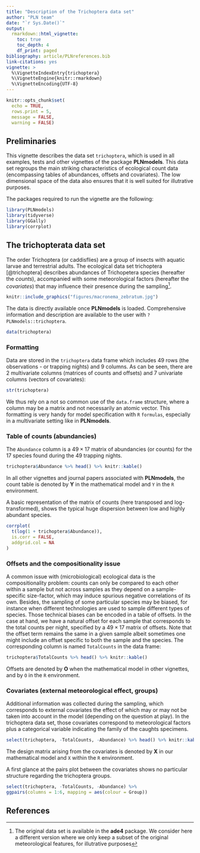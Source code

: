 ```yaml
---
title: "Description of the Trichoptera data set"
author: "PLN team"
date: "`r Sys.Date()`"
output: 
  rmarkdown::html_vignette:
    toc: true
    toc_depth: 4
    df_print: paged
bibliography: article/PLNreferences.bib
link-citations: yes
vignette: >
  %\VignetteIndexEntry{trichoptera}
  %\VignetteEngine{knitr::rmarkdown}
  %\VignetteEncoding{UTF-8}
---
```


```r
knitr::opts_chunk$set(
  echo = TRUE,
  rows.print = 5,
  message = FALSE,
  warning = FALSE)
```

## Preliminaries

This vignette describes the data set `trichoptera`, which is used in all examples, tests and other vignettes of the package **PLNmodels**. This data set regroups the main striking characteristics of ecological count data (encompassing tables of abundances, offsets and covariates). The low dimensional space of the data also ensures that it is well suited for illutrative purposes. 

The packages required to run the vignette are the following:

```r
library(PLNmodels)
library(tidyverse)
library(GGally)
library(corrplot)
```

## The trichopterata data set 

The order Trichoptera (or caddisflies) are a group of insects with aquatic larvae and terrestrial adults. The ecological data set trichoptera [@trichoptera] describes abundances of Trichopetera species (hereafter the _counts_), accompanied with some meteorological factors (hereafter the _covariates_) that may influence their presence during the sampling^[The original data set is available in the **ade4** package. We consider here a different version where we only keep a subset of the original meteorological features, for illutrative purposes].

```r
knitr::include_graphics("figures/macronema_zebratum.jpg")
```

The data is directly available once **PLNmodels** is loaded. Comprehensive information and description are available to the user with `?PLNmodels::trichoptera`.

```r
data(trichoptera)
```

### Formatting

Data are stored in the `trichoptera` data frame which includes 49 rows (the observations - or trapping nights) and 9 columns. As can be seen, there are 2 multivariate columns (matrices of counts and offsets) and 7 univariate columns (vectors of covariates):

```r
str(trichoptera)
```

We thus rely on a not so common use of the `data.frame` structure, where a column may be a matrix and not necessarily an atomic vector. This formatting is very handy for model specification with `R` `formulas`, especially in a multivariate setting like in **PLNmodels**.

### Table of counts (abundancies)

The `Abundance` column is a $49 \times 17$ matrix of abundancies (or counts) for the 17 species found during the 49 trapping nights.

```r
trichoptera$Abundance %>% head() %>% knitr::kable()
```

In all other vignettes and journal papers associated with **PLNmodels**, the count table is denoted by $\mathbf{Y}$ in the mathematical model and `Y` in the `R` environment.

A basic representation of the matrix of counts (here transposed and log-transformed), shows the typical huge dispersion between low and highly abundant species.

```r
corrplot(
  t(log(1 + trichoptera$Abundance)),
  is.corr = FALSE,
  addgrid.col = NA
)
```

### Offsets and the compositionality issue

A common issue with (microbiological) ecological data is the compositionality problem: counts can only be compared to each other within a sample but not across samples as they depend on a sample-specific size-factor, which may induce spurious negative correlations of its own. Besides, the sampling of some particular species may be biased, for instance when different technologies are used to sample different types of species. Those technical biases can be encoded in a table of offsets. In the case at hand, we have a natural offset for each sample that corresponds to the total counts per night, specified by a $49 \times 17$ matrix of offsets. Note that the offset term remains the same in a given sample albeit sometimes one might include an offset specific to both the sample and the species. The corresponding column is named `TotalCounts` in the data frame:

```r
trichoptera$TotalCounts %>% head() %>% knitr::kable()
```

Offsets are denoted by $\mathbf{O}$ when the mathematical model in other vignettes, and by `O` in the `R` environment.

### Covariates (external meteorological effect, groups)

Additional information was collected during the sampling, which corresponds to external covariates the effect of which may or may not be taken into account in the model (depending on the question at play). In the trichoptera data set, those covariates correspond to meteorological factors plus a categorical variable indicating the family of the caughts specimens.

```r
select(trichoptera, -TotalCounts, -Abundance) %>% head() %>% knitr::kable()
```

The design matrix arising from the covariates is denoted by $\mathbf{X}$ in our mathematical model and `X` within the `R` environment.

A first glance at the pairs plot between the covariates shows no particular structure regarding the trichoptera groups.

```r
select(trichoptera, -TotalCounts, -Abundance) %>% 
ggpairs(columns = 1:6, mapping = aes(colour = Group))
```

## References
